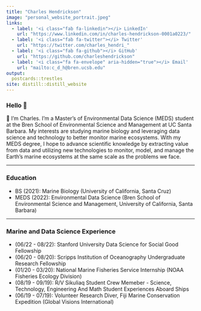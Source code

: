 ```yaml
---
title: "Charles Hendrickson"
image: "personal_website_portrait.jpeg"
links:
  - label: '<i class="fab fa-linkedin"></i> LinkedIn'
    url: "https://www.linkedin.com/in/charles-hendrickson-0001a0223/"
  - label: '<i class="fab fa-twitter"></i> Twitter'
    url: "https://twitter.com/charles_hendri_"
  - label: '<i class="fab fa-github"></i> GitHub'
    url: "https://github.com/charleshendrickson"
  - label: '<i class="fa fa-envelope" aria-hidden="true"></i> Email'
    url: "mailto:c_d_h@bren.ucsb.edu"
output:
  postcards::trestles
site: distill::distill_website
---
```


### Hello 👋
🌱 I'm Charles. I'm a Master's of Environmental Data Science (MEDS) student at the Bren School of Environmental Science and Management at UC Santa Barbara. My interests are studying marine biology and leveraging data science and technology to better monitor marine ecosystems. With my MEDS degree, I hope to advance scientific knowledge by extracting value from data and utilizing new technologies to monitor, model, and manage the Earth’s marine ecosystems at the same scale as the problems we face. 


---------------------------------------------------------------------------------------------

### Education
- BS (2021): Marine Biology (University of California, Santa Cruz)
- MEDS (2022): Environmental Data Science (Bren School of Environmental Science and Management, University of California, Santa Barbara)

---------------------------------------------------------------------------------------------

### Marine and Data Science Experience
 - (06/22 - 08/22): Stanford University Data Science for Social Good Fellowship
 - (06/20 - 08/20): Scripps Institution of Oceanography Undergraduate Research Fellowship
 - (01/20 - 03/20): National Marine Fisheries Service Internship (NOAA Fisheries Ecology Division)
 - (08/19 - 09/19): R/V Sikuliaq Student Crew Memeber - Science, Technology, Engineering And Math Student Experiences Aboard Ships 
 - (06/19 - 07/19): Volunteer Research Diver, Fiji Marine Conservation Expedition (Global Visions International)














